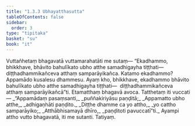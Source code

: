 ```yaml
---
title: "1.3.3 Ubhayatthasutta"
tableOfContents: false
sidebar:
  order: 3
type: "tipitaka"
basket: "su"
book: "it"
---
```



<DynamicBreadcrumb />

<Division number="23" book="it" bookNo="18" page="206">

<Paragraph number="128" book="it">
Vuttañhetaṃ bhagavatā vuttamarahatāti me sutaṃ—
</Paragraph>

<Paragraph number="129" book="it">
“Ekadhammo, bhikkhave, bhāvito bahulīkato ubho atthe samadhigayha tiṭṭhati—  diṭṭhadhammikañceva atthaṃ samparāyikañca. Katamo ekadhammo? Appamādo kusalesu dhammesu. Ayaṃ kho, bhikkhave, ekadhammo bhāvito bahulīkato ubho atthe samadhigayha tiṭṭhati—  diṭṭhadhammikañceva atthaṃ samparāyikañcā”ti. Etamatthaṃ bhagavā avoca. Tatthetaṃ iti vuccati—
</Paragraph>

<Paragraph number="130" type="verses" book="it">
_“Appamādaṃ pasaṃsanti,_  
_puññakiriyāsu paṇḍitā;_  
_Appamatto ubho atthe,_  
_adhigaṇhāti paṇḍito._  

</Paragraph>

<Paragraph number="131" type="verses" book="it">
_Diṭṭhe dhamme ca yo attho,_  
_yo cattho samparāyiko;_  
_Atthābhisamayā dhīro,_  
_paṇḍitoti pavuccatī”ti._  

</Paragraph>

<Paragraph number="132" book="it">
Ayampi attho vutto bhagavatā, iti me sutanti.

</Paragraph>
</Division>

<Paragraph number="133" type="center" book="it">
Tatiyaṃ.
</Paragraph>